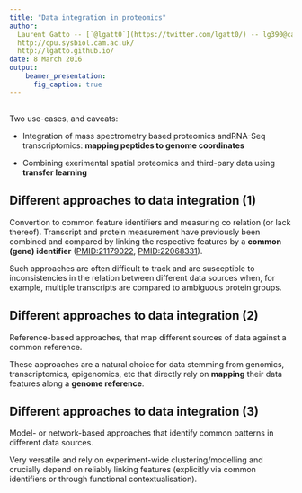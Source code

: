 ```yaml
---
title: "Data integration in proteomics"
author:
  Laurent Gatto -- [`@lgatt0`](https://twitter.com/lgatt0/) -- lg390@cam.ac.uk
  http://cpu.sysbiol.cam.ac.uk/ 
  http://lgatto.github.io/
date: 8 March 2016
output:
    beamer_presentation:
      fig_caption: true
---
```


## 

Two use-cases, and caveats:

- Integration of mass spectrometry based proteomics andRNA-Seq
  transcriptomics: **mapping peptides to genome coordinates**

- Combining exerimental spatial proteomics and third-pary data using
  **transfer learning**


## Different approaches to data integration (1)

Convertion to common feature identifiers and measuring co relation (or
lack thereof). Transcript and protein measurement have previously been
combined and compared by linking the respective features by a **common
(gene) identifier**
([PMID:21179022](http://www.ncbi.nlm.nih.gov/pubmed/21179022),
[PMID:22068331](http://www.ncbi.nlm.nih.gov/pubmed/22068331)).

Such approaches are often difficult to track and are susceptible to
inconsistencies in the relation between different data sources when,
for example, multiple transcripts are compared to ambiguous protein
groups.

## Different approaches to data integration (2)

Reference-based approaches, that map different sources of data against
a common reference.

These approaches are a natural choice for data stemming from genomics,
transcriptomics, epigenomics, etc that directly rely on **mapping**
their data features along a **genome reference**.

## Different approaches to data integration (3)

Model- or network-based approaches that identify common patterns in
different data sources.

Very versatile and rely on experiment-wide clustering/modelling and
crucially depend on reliably linking features (explicitly via common
identifiers or through functional contextualisation).

